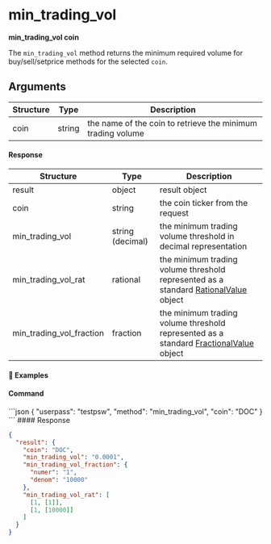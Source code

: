 
# min\_trading\_vol

**min\_trading\_vol coin**

The `min_trading_vol` method returns the minimum required volume for buy/sell/setprice methods for the selected `coin`.

## Arguments

| Structure | Type   | Description                                                 |
| --------- | ------ | ----------------------------------------------------------- |
| coin      | string | the name of the coin to retrieve the minimum trading volume |

#### Response

| Structure                   | Type             | Description                                                                                                                                 |
| --------------------------- | ---------------- | ------------------------------------------------------------------------------------------------------------------------------------------- |
| result                      | object           | result object                                                                                                                               |
| coin                        | string           | the coin ticker from the request                                                                                                            |
| min\_trading\_vol           | string (decimal) | the minimum trading volume threshold in decimal representation                                                                              |
| min\_trading\_vol\_rat      | rational         | the minimum trading volume threshold represented as a standard [RationalValue](/komodo-defi-framework/api/common_structures/#rational-value) object     |
| min\_trading\_vol\_fraction | fraction         | the minimum trading volume threshold represented as a standard [FractionalValue](/komodo-defi-framework/api/common_structures/#fractional-value) object |

#### 📌 Examples

#### Command

<CodeGroup title="" tag="POST" label="min_trading_vol" mm2MethodDecorate="true">
  ```json
  {
    "userpass": "testpsw",
    "method": "min_trading_vol",
    "coin": "DOC"
  }
  ```
</CodeGroup>

<CollapsibleSection expandedText="Hide Response" collapsedText="Show Response">
  #### Response

  ```json
  {
    "result": {
      "coin": "DOC",
      "min_trading_vol": "0.0001",
      "min_trading_vol_fraction": {
        "numer": "1",
        "denom": "10000"
      },
      "min_trading_vol_rat": [
        [1, [1]],
        [1, [10000]]
      ]
    }
  }
  ```
</CollapsibleSection>
